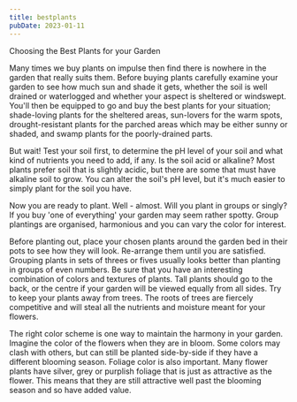 ```yaml
---
title: bestplants
pubDate: 2023-01-11
---
```


Choosing the Best Plants for your Garden

Many times we buy plants on impulse then find there is nowhere in the garden that really suits them. Before buying plants carefully examine your garden to see how much sun and shade it gets, whether the soil is well drained or waterlogged and whether your aspect is sheltered or windswept. You'll then be equipped to go and buy the best plants for your situation; shade-loving plants for the sheltered areas, sun-lovers for the warm spots, drought-resistant plants for the parched areas which may be either sunny or shaded, and swamp plants for the poorly-drained parts. 

But wait! Test your soil first, to determine the pH level of your soil and what kind of nutrients you need to add, if any. Is the soil acid or alkaline? Most plants prefer soil that is slightly acidic, but there are some that must have alkaline soil to grow.  You can alter the soil's pH level, but it's much easier to simply plant for the soil you have.

Now you are ready to plant. Well - almost. Will you plant in groups or singly? If you buy 'one of everything' your garden may seem rather spotty. Group plantings are organised, harmonious and you can vary the color for interest. 

Before planting out, place your chosen plants around the garden bed in their pots to see how they will look. Re-arrange them until you are satisfied. Grouping plants in sets of threes or fives usually looks better than planting in groups of even numbers. Be sure that you have an interesting combination of colors and textures of plants. Tall plants should go to the back, or the centre if your garden will be viewed equally from all sides. Try to keep your plants away from trees. The roots of trees are fiercely competitive and will steal all the nutrients and moisture meant for your flowers.

The right color scheme is one way to maintain the harmony in your garden. Imagine the color of the flowers when they are in bloom. Some colors may clash with others, but can still be planted side-by-side if they have a different blooming season. Foliage color is also important. Many flower plants have silver, grey or purplish foliage that is just as attractive as the flower. This means that they are still attractive well past the blooming season and so have added value.